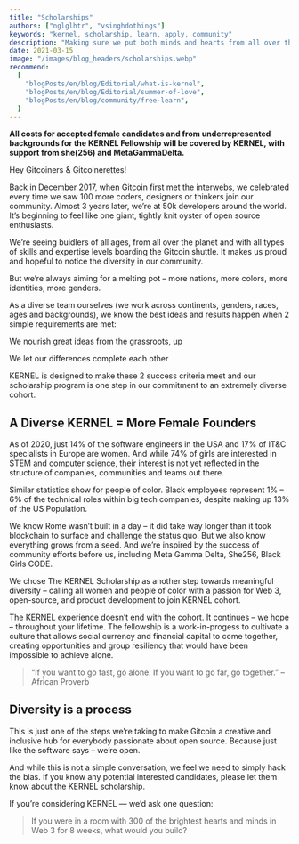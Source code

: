 ```yaml
---
title: "Scholarships"
authors: ["nglglhtr", "vsinghdothings"]
keywords: "kernel, scholarship, learn, apply, community"
description: "Making sure we put both minds and hearts from all over the world together in one place, no matter your circumstances."
date: 2021-03-15
image: "/images/blog_headers/scholarships.webp"
recommend:
  [
    "blogPosts/en/blog/Editorial/what-is-kernel",
    "blogPosts/en/blog/Editorial/summer-of-love",
    "blogPosts/en/blog/community/free-learn",
  ]
---
```


**All costs for accepted female candidates and from underrepresented backgrounds for the KERNEL Fellowship will be covered by KERNEL, with support from <Link to="https://she256.org/">she(256)</Link> and <Link to="https://metagammadelta.com/">MetaGammaDelta</Link>.**

Hey Gitcoiners & Gitcoinerettes!

Back in December 2017, when Gitcoin first met the interwebs, we celebrated every time we saw 100 more coders, designers or thinkers join our community. Almost 3 years later, we’re at 50k developers around the world. It’s beginning to feel like one giant, tightly knit oyster of open source enthusiasts.

We’re seeing buidlers of all ages, from all over the planet and with all types of skills and expertise levels boarding the Gitcoin shuttle. It makes us proud and hopeful to notice the diversity in our community.

But we’re always aiming for a melting pot – more nations, more colors, more identities, more genders.

As a diverse team ourselves (we work across continents, genders, races, ages and backgrounds), we know the best ideas and results happen when 2 simple requirements are met:

<Process>

We nourish great ideas from the grassroots, up

We let our differences complete each other

</Process>

KERNEL is designed to make these 2 success criteria meet and our scholarship program is one step in our commitment to an extremely diverse cohort.

## A Diverse KERNEL = More Female Founders

As of 2020, just 14% of the software engineers in the USA and 17% of IT&C specialists in Europe are women. And while 74% of girls are interested in STEM and computer science, their interest is not yet reflected in the structure of companies, communities and teams out there.

Similar statistics show for people of color. Black employees represent 1% – 6% of the technical roles within big tech companies, despite making up 13% of the US Population.

We know Rome wasn’t built in a day – it did take way longer than it took blockchain to surface and challenge the status quo. But we also know everything grows from a seed. And we’re inspired by the success of community efforts before us, including Meta Gamma Delta, She256, Black Girls CODE.

We chose The KERNEL Scholarship as another step towards meaningful diversity – calling all women and people of color with a passion for Web 3, open-source, and product development to join KERNEL cohort.

The KERNEL experience doesn’t end with the cohort. It continues – we hope – throughout your lifetime. The fellowship is a work-in-progess to cultivate a culture that allows social currency and financial capital to come together, creating opportunities and group resiliency that would have been impossible to achieve alone.

> “If you want to go fast, go alone. If you want to go far, go together.” – African Proverb

## Diversity is a process

This is just one of the steps we’re taking to make Gitcoin a creative and inclusive hub for everybody passionate about open source. Because just like the software says – we’re open.

And while this is not a simple conversation, we feel we need to simply hack the bias. If you know any potential interested candidates, please let them know about the KERNEL scholarship.

If you’re considering KERNEL — we’d ask one question:

> If you were in a room with 300 of the brightest hearts and minds in Web 3 for 8 weeks, what would you build?
